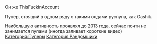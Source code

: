 {{Инфобокс для пуперов
|title2=MrDeadlyPunch
|другие_ники= ThisFuckinAccount
MrRestoredPunch
|image3=[[Файл:Photo_(1).jpg|thumb]]
|caption3=
|сферы_творчества=RYTP
|год_начала=
|image4=
|caption4=
|имя_фамилия=
|дата_рождения=
|место_проживания=
|ссылки=[https://www.youtube.com/channel/UCuLMmanRTE0QgPX-URjdbPQ канал]
[https://www.youtube.com/user/ThisFuckinAccount/feed второй канал] 
}}
Он же ThisFuckinAccount

Пупер, стоящий в одном ряду с такими олдами руспупа, как Gashik.

Наибольшую активность проявлял до 2013 года, сейчас почти не занимается пупами (иногда заливает короткие видео)
[[Категория:Пуперы]]
[[Категория:Рандомщики]]